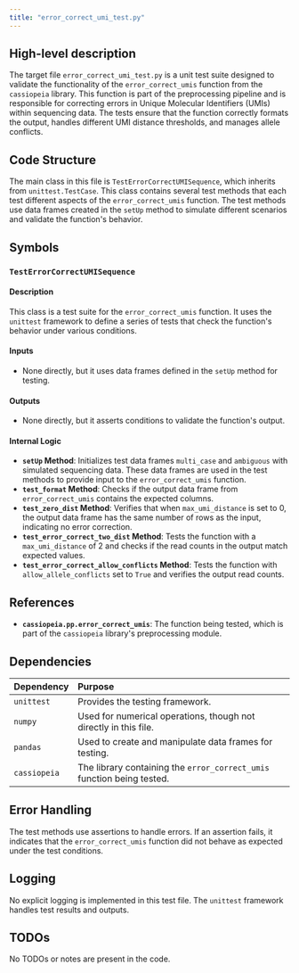 ```yaml
---
title: "error_correct_umi_test.py"
---
```


## High-level description

The target file `error_correct_umi_test.py` is a unit test suite designed to validate the functionality of the `error_correct_umis` function from the `cassiopeia` library. This function is part of the preprocessing pipeline and is responsible for correcting errors in Unique Molecular Identifiers (UMIs) within sequencing data. The tests ensure that the function correctly formats the output, handles different UMI distance thresholds, and manages allele conflicts.

## Code Structure

The main class in this file is `TestErrorCorrectUMISequence`, which inherits from `unittest.TestCase`. This class contains several test methods that each test different aspects of the `error_correct_umis` function. The test methods use data frames created in the `setUp` method to simulate different scenarios and validate the function's behavior.

## Symbols

### `TestErrorCorrectUMISequence`
#### Description
This class is a test suite for the `error_correct_umis` function. It uses the `unittest` framework to define a series of tests that check the function's behavior under various conditions.

#### Inputs
- None directly, but it uses data frames defined in the `setUp` method for testing.

#### Outputs
- None directly, but it asserts conditions to validate the function's output.

#### Internal Logic
- **`setUp` Method**: Initializes test data frames `multi_case` and `ambiguous` with simulated sequencing data. These data frames are used in the test methods to provide input to the `error_correct_umis` function.
- **`test_format` Method**: Checks if the output data frame from `error_correct_umis` contains the expected columns.
- **`test_zero_dist` Method**: Verifies that when `max_umi_distance` is set to 0, the output data frame has the same number of rows as the input, indicating no error correction.
- **`test_error_correct_two_dist` Method**: Tests the function with a `max_umi_distance` of 2 and checks if the read counts in the output match expected values.
- **`test_error_correct_allow_conflicts` Method**: Tests the function with `allow_allele_conflicts` set to `True` and verifies the output read counts.

## References

- **`cassiopeia.pp.error_correct_umis`**: The function being tested, which is part of the `cassiopeia` library's preprocessing module.

## Dependencies

| Dependency | Purpose |
|:-----------|:--------|
| `unittest` | Provides the testing framework. |
| `numpy` | Used for numerical operations, though not directly in this file. |
| `pandas` | Used to create and manipulate data frames for testing. |
| `cassiopeia` | The library containing the `error_correct_umis` function being tested. |

## Error Handling

The test methods use assertions to handle errors. If an assertion fails, it indicates that the `error_correct_umis` function did not behave as expected under the test conditions.

## Logging

No explicit logging is implemented in this test file. The `unittest` framework handles test results and outputs.

## TODOs

No TODOs or notes are present in the code.